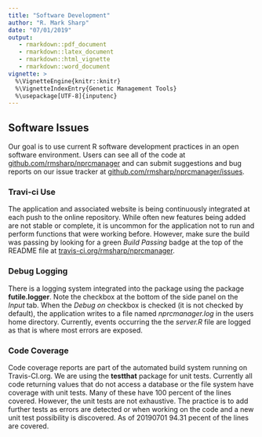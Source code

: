 ```yaml
---
title: "Software Development"
author: "R. Mark Sharp"
date: "07/01/2019"
output: 
   - rmarkdown::pdf_document
   - rmarkdown::latex_document
   - rmarkdown::html_vignette
   - rmarkdown::word_document
vignette: >
  %\VignetteEngine{knitr::knitr}
  %\VignetteIndexEntry{Genetic Management Tools}
  %\usepackage[UTF-8]{inputenc}
---
```


## Software Issues

Our goal is to use current R software development practices in an open software
environment. Users can see all of the code at [github.com/rmsharp/nprcmanager](https://github.com/rmsharp/nprcmanager)
and can submit suggestions and bug reports on our issue tracker at 
[github.com/rmsharp/nprcmanager/issues](https://github.com/rmsharp/nprcmanager/issues).

### Travi-ci Use

The application and associated website is being continuously integrated 
at each push to the online repository. While often new features being added
are not stable or complete, it is uncommon for the application not to run 
and perform functions that were working before. However, make sure the 
build was passing by looking for a green _Build Passing_ badge at the top
of the README file at
[travis-ci.org/rmsharp/nprcmanager](https://travis-ci.org/rmsharp/nprcmanager).

### Debug Logging  

There is a logging system integrated into the package using the 
package **futile.logger**. Note the checkbox at the 
bottom of the side panel on the _Input_ tab.
When the _Debug on_ checkbox is checked (it is not checked by default), 
the application writes to a file named 
_nprcmanager.log_ in the users home directory. 
Currently, events occurring the the 
_server.R_ file are logged as that is where most errors are exposed. 

### Code Coverage

Code coverage reports are part of the automated build system running on 
Travis-CI.org. We are using the __testthat__ package for unit tests.
Currently all code returning values that do not access 
a database or the file system have coverage with unit tests. 
Many of these have
100 percent of the lines covered. However, the unit tests are not 
exhaustive. The practice is to add further tests as errors are detected
or when working on the code and a new unit test possibility is 
discovered. As of 20190701 94.31 pecent of the lines are covered.
